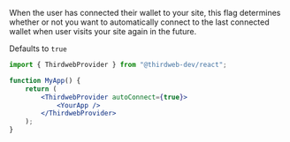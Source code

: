 When the user has connected their wallet to your site, this flag determines
whether or not you want to automatically connect to the last connected wallet when user visits your site again in the future.

Defaults to `true`

```jsx
import { ThirdwebProvider } from "@thirdweb-dev/react";

function MyApp() {
	return (
		<ThirdwebProvider autoConnect={true}>
			<YourApp />
		</ThirdwebProvider>
	);
}
```
